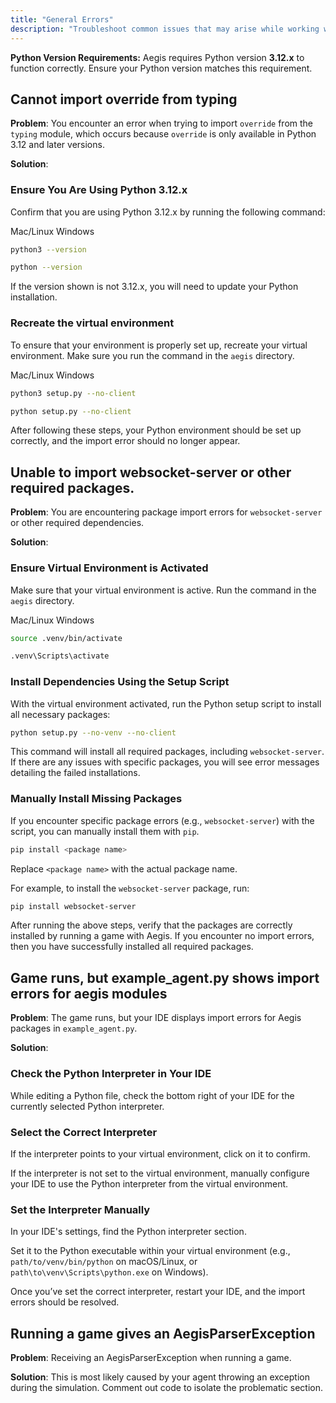 ```yaml
---
title: "General Errors"
description: "Troubleshoot common issues that may arise while working with Aegis."
---
```


<Admonition variant="caution" title="Important Notes">

**Python Version Requirements:** Aegis requires Python version **3.12.x** to function correctly. Ensure your Python version matches this requirement.

</Admonition>

## Cannot import override from typing

**Problem**: You encounter an error when trying to import `override` from the `typing` module,
which occurs because `override` is only available in Python 3.12 and later versions.

**Solution**:

<Steps>

### Ensure You Are Using Python 3.12.x

Confirm that you are using Python 3.12.x by running the following command:

<Tabs defaultValue="mac/linux">

<TabsList>

<TabsTrigger value="mac/linux">Mac/Linux</TabsTrigger>
<TabsTrigger value="windows">Windows</TabsTrigger>

</TabsList>

<TabsContent value="mac/linux">

```bash
python3 --version
```

</TabsContent>

<TabsContent value="windows">

```bash
python --version
```

</TabsContent>

</Tabs>

If the version shown is not 3.12.x, you will need to update your Python installation.

### Recreate the virtual environment

To ensure that your environment is properly set up, recreate your virtual environment.
Make sure you run the command in the `aegis` directory.

<Tabs defaultValue="mac/linux">

<TabsList>

<TabsTrigger value="mac/linux">Mac/Linux</TabsTrigger>
<TabsTrigger value="windows">Windows</TabsTrigger>

</TabsList>

<TabsContent value="mac/linux">

```bash
python3 setup.py --no-client
```

</TabsContent>

<TabsContent value="windows">

```bash
python setup.py --no-client
```

</TabsContent>

</Tabs>

</Steps>

After following these steps, your Python environment should be set up correctly, and the import error should no longer appear.

## Unable to import websocket-server or other required packages.

**Problem**: You are encountering package import errors for `websocket-server` or other required dependencies.

**Solution**:

<Steps>

### Ensure Virtual Environment is Activated

Make sure that your virtual environment is active. Run the command in the `aegis` directory.

<Tabs defaultValue="mac/linux">

<TabsList>

<TabsTrigger value="mac/linux">Mac/Linux</TabsTrigger>
<TabsTrigger value="windows">Windows</TabsTrigger>

</TabsList>

<TabsContent value="mac/linux">

```bash
source .venv/bin/activate
```

</TabsContent>

<TabsContent value="windows">

```bash
.venv\Scripts\activate
```

</TabsContent>

</Tabs>

### Install Dependencies Using the Setup Script

With the virtual environment activated, run the Python setup script to install all necessary packages:

```bash
python setup.py --no-venv --no-client
```

This command will install all required packages, including `websocket-server`. If there are any issues with specific packages,
you will see error messages detailing the failed installations.

### Manually Install Missing Packages

If you encounter specific package errors (e.g., `websocket-server`) with the script, you can manually install them with `pip`. 
 
```bash
pip install <package name>
```

Replace `<package name>` with the actual package name.

For example, to install the `websocket-server` package, run:

```bash
pip install websocket-server 
```

</Steps>

After running the above steps, verify that the packages are correctly installed by running a game with Aegis. If you encounter no import errors,
then you have successfully installed all required packages.

## Game runs, but example_agent.py shows import errors for aegis modules

**Problem**: The game runs, but your IDE displays import errors for Aegis packages in `example_agent.py`.

**Solution**:

<Steps>

### Check the Python Interpreter in Your IDE

While editing a Python file, check the bottom right of your IDE for the currently selected Python interpreter.

### Select the Correct Interpreter

If the interpreter points to your virtual environment, click on it to confirm.

If the interpreter is not set to the virtual environment, manually configure your IDE to use the Python interpreter from the virtual environment.

### Set the Interpreter Manually

In your IDE's settings, find the Python interpreter section.

Set it to the Python executable within your virtual environment (e.g., `path/to/venv/bin/python` on macOS/Linux, or `path\to\venv\Scripts\python.exe` on Windows).

</Steps>

Once you’ve set the correct interpreter, restart your IDE, and the import errors should be resolved.

## Running a game gives an AegisParserException

**Problem**: Receiving an AegisParserException when running a game.

**Solution**: This is most likely caused by your agent throwing an exception during the simulation. Comment out code to isolate the problematic section.
